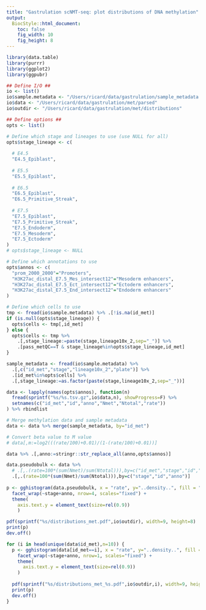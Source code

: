 ```yaml
---
title: "Gastrulation scNMT-seq: plot distributions of DNA methylation"
output:
  BiocStyle::html_document: 
    toc: false
    fig_width: 10
    fig_height: 8
---
```


```r
library(data.table)
library(purrr)
library(ggplot2)
library(ggpubr)
```

```r

## Define I/O ##
io <- list()
io$sample.metadata <- "/Users/ricard/data/gastrulation/sample_metadata.txt"
io$data <- "/Users/ricard/data/gastrulation/met/parsed"
io$outdir <- "/Users/ricard/data/gastrulation/met/distributions"

## Define options ##
opts <- list()

# Define which stage and lineages to use (use NULL for all)
opts$stage_lineage <- c(
  
  # E4.5
  "E4.5_Epiblast",
  
  # E5.5
  "E5.5_Epiblast",
  
  # E6.5
  "E6.5_Epiblast",
  "E6.5_Primitive_Streak",
  
  # E7.5
  "E7.5_Epiblast",
  "E7.5_Primitive_Streak",
  "E7.5_Endoderm",
  "E7.5_Mesoderm",
  "E7.5_Ectoderm"
)
# opts$stage_lineage <- NULL

# Define which annotations to use
opts$annos <- c(
  "prom_2000_2000"="Promoters",
  "H3K27ac_distal_E7.5_Mes_intersect12"="Mesoderm enhancers",
  "H3K27ac_distal_E7.5_Ect_intersect12"="Ectoderm enhancers",
  "H3K27ac_distal_E7.5_End_intersect12"="Endoderm enhancers"
)

# Define which cells to use
tmp <- fread(io$sample.metadata) %>% .[!is.na(id_met)] 
if (is.null(opts$stage_lineage)) {
  opts$cells <- tmp[,id_met]
} else {
  opts$cells <- tmp %>%
    .[,stage_lineage:=paste(stage,lineage10x_2,sep="_")] %>%
    .[pass_metQC==T & stage_lineage%in%opts$stage_lineage,id_met]
}
```

<!-- Load sample metadata -->
```r
sample_metadata <- fread(io$sample.metadata) %>% 
  .[,c("id_met","stage","lineage10x_2","plate")] %>%
  .[id_met%in%opts$cells] %>%
  .[,stage_lineage:=as.factor(paste(stage,lineage10x_2,sep="_"))]
```

<!-- Load DNA methylation data  -->
```r
data <- lapply(names(opts$annos), function(n)
  fread(sprintf("%s/%s.tsv.gz",io$data,n), showProgress=F) %>%
  setnames(c("id_met","id","anno","Nmet","Ntotal","rate"))
) %>% rbindlist
```

<!-- Parse data -->
```r
# Merge methylation data and sample metadata
data <- data %>% merge(sample_metadata, by="id_met")

# Convert beta value to M value
# data[,m:=log2(((rate/100)+0.01)/(1-(rate/100)+0.01))]
```

```r
data %>% .[,anno:=stringr::str_replace_all(anno,opts$annos)]
```

<!-- Plot histogram in pseudobulk stages -->
```r
data.pseudobulk <- data %>% 
  # .[,.(rate=100*(sum(Nmet)/sum(Ntotal))),by=c("id_met","stage","id","anno")]
  .[,.(rate=100*(sum(Nmet)/sum(Ntotal))),by=c("stage","id","anno")]
  
p <- gghistogram(data.pseudobulk, x = "rate", y="..density..", fill = "#F37A71", color = "black", alpha=0.75) +
  facet_wrap(~stage+anno, nrow=4, scales="fixed") +
  theme(
    axis.text.y = element_text(size=rel(0.9))
    )

pdf(sprintf("%s/distributions_met.pdf",io$outdir), width=9, height=8)
print(p)
dev.off()
```

<!-- Plot histogram for every cell -->
```r
for (i in head(unique(data$id_met),n=10)) {
  p <- gghistogram(data[id_met==i], x = "rate", y="..density..", fill = "#F37A71", color = "black", alpha=0.75) +
    facet_wrap(~stage+anno, nrow=1, scales="fixed") +
    theme(
      axis.text.y = element_text(size=rel(0.9))
    )
  
  pdf(sprintf("%s/distributions_met_%s.pdf",io$outdir,i), width=9, height=8)
  print(p)
  dev.off()
}
```